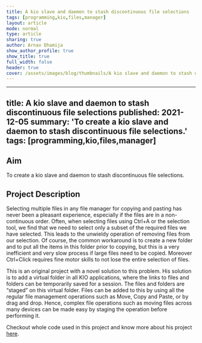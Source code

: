 ```yaml
---
title: A kio slave and daemon to stash discontinuous file selections 
tags: [programming,kio,files,manager]
layout: article
mode: normal
type: article
sharing: true
author: Arnav Dhamija
show_author_profile: true
show_title: true
full_width: false
header: true
cover: /assets/images/blog/thumbnails/A kio slave and daemon to stash discontinuous file selections.png
---
```

---
title: A kio slave and daemon to stash discontinuous file selections 
published: 2021-12-05
summary: 'To create a kio slave and daemon to stash discontinuous file selections.'
tags: [programming,kio,files,manager]
---

## Aim
To create a kio slave and daemon to stash discontinuous file selections.
<!--more-->

## Project Description
Selecting multiple files in any file manager for copying and pasting has never been a pleasant experience, especially if the files are in a non-continuous order. Often, when selecting files using Ctrl+A or the selection tool, we find that we need to select only a subset of the required files we have selected. This leads to the unwieldy operation of removing files from our selection. Of course, the common workaround is to create a new folder and to put all the items in this folder prior to copying, but this is a very inefficient and very slow process if large files need to be copied. Moreover Ctrl+Click requires fine motor skills to not lose the entire selection of files.

This is an original project with a novel solution to this problem. His solution is to add a virtual folder in all KIO applications, where the links to files and folders can be temporarily saved for a session. The files and folders are “staged” on this virtual folder. Files can be added to this by using all the regular file management operations such as Move, Copy and Paste, or by drag and drop. Hence, complex file operations such as moving files across many devices can be made easy by staging the operation before performing it.

Checkout whole code used in this project and know more about his project [here](https://technopediabphc.wordpress.com/2016/09/29/a-kio-slave-and-daemon-to-stash-discontinuous-file-selections/).
